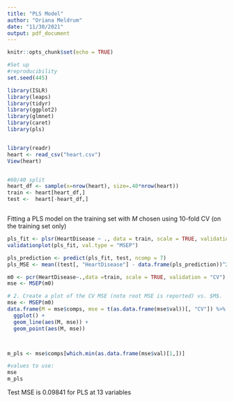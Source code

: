 ```yaml
---
title: "PLS Model"
author: "Oriana Meldrum"
date: "11/30/2021"
output: pdf_document
---
```


```r
knitr::opts_chunk$set(echo = TRUE)
```

```r

#Set up
#reproducibility
set.seed(445)

library(ISLR)
library(leaps)
library(tidyr)
library(ggplot2)
library(glmnet)
library(caret)
library(pls) 


library(readr)
heart <- read_csv("heart.csv")
View(heart)


#60/40 split
heart_df <- sample(x=nrow(heart), size=.40*nrow(heart))
train <- heart[heart_df,]
test <-  heart[-heart_df,]



```

Fitting a PLS model on the training set with $M$ chosen using 10-fold CV (on the training set only)

```r

pls_fit <- plsr(HeartDisease ~ ., data = train, scale = TRUE, validation = "CV")
validationplot(pls_fit, val.type = "MSEP")

pls_prediction <- predict(pls_fit, test, ncomp = 7)
pls_MSE <- mean((test[, "HeartDisease"] - data.frame(pls_prediction))^2)

m0 <- pcr(HeartDisease~.,data =train, scale = TRUE, validation = "CV")
mse <- MSEP(m0)

# 2. Create a plot of the CV MSE (note root MSE is reported) vs. $M$.
mse <- MSEP(m0)
data.frame(M = mse$comps, mse = t(as.data.frame(mse$val))[, "CV"]) %>%
  ggplot() +
  geom_line(aes(M, mse)) +
  geom_point(aes(M, mse))



m_pls <- mse$comps[which.min(as.data.frame(mse$val)[1,])]

#values to use:
mse
m_pls

```

Test MSE is  0.09841 for PLS at 13 variables
